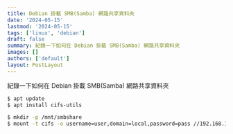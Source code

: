 ```yaml
---
title: Debian 掛載 SMB(Samba) 網路共享資料夾
date: '2024-05-15'
lastmod: '2024-05-15'
tags: ['linux', 'debian']
draft: false
summary: 紀錄一下如何在 Debian 掛載 SMB(Samba) 網路共享資料夾
images: []
authors: ['default']
layout: PostLayout
---
```


紀錄一下如何在 Debian 掛載 SMB(Samba) 網路共享資料夾

```bash
$ apt update
$ apt install cifs-utils

$ mkdir -p /mnt/smbshare
$ mount -t cifs -o username=user,domain=local,password=pass //192.168.1.1/smbshare /mnt/smbshare

```

